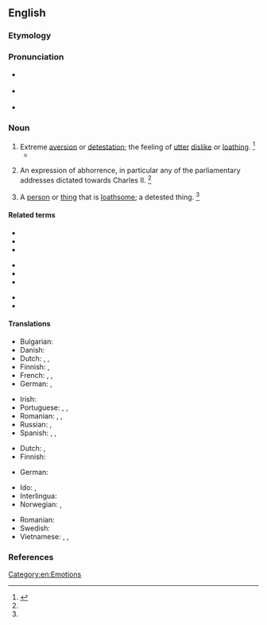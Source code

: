 ==English==

===Etymology===
{{suffix|abhor|ence|lang=en}}

===Pronunciation===
* {{a|UK}} {{IPA|/əbˈhɒɹ.n̩s/|/əbˈhɒɹ.n̩ts/|lang=en}}
* {{a|US}} {{IPA|/əbˈhɔɹ.n̩s/|/əbˈhɔɹ.n̩ts/|/əbˈhɑɹ.n̩s/|/əbˈhɑɹ.n̩ts/|lang=en}}
* {{audio|en-us-abhorrence.ogg|Audio (US)|lang=en}}

===Noun===
{{en-noun|~}}

# Extreme [[aversion]] or [[detestation]]; the feeling of [[utter]] [[dislike]] or [[loathe|loathing]]. {{defdate|Mid 17<sup>th</sup> century.}}<ref name=SOED>{{R:SOED5|page=4}}</ref>
#* {{quote-book
|year=1818
|author=Mary Shelley
|title=Frankenstein
|chapter=9
|url=http://ebooks.adelaide.edu.au/s/shelley/mary/s53f/chapter9.html
|passage=My '''abhorrence''' of this [[fiend]] cannot be conceived.}}
# {{lb|en|obsolete|historical}} An expression of abhorrence, in particular any of the parliamentary addresses dictated towards Charles II. {{defdate|Late 17<sup>th</sup> century.}}<ref name=SOED/>
# A [[person]] or [[thing]] that is [[loathsome]]; a detested thing. {{defdate|Mid 18<sup>th</sup> century.}}<ref name=SOED/>

====Related terms====
{{rel-top}}
* {{l|en|abhor}}
* {{l|en|abhorred}}
* {{l|en|abhorrency}}
{{rel-mid3}}
* {{l|en|abhorrent}}
* {{l|en|abhorrently}}
* {{l|en|abhorrer}}
{{rel-mid3}}
* {{l|en|abhorrible}}
* {{l|en|abhorring}}
{{rel-bottom}}

====Translations====
{{trans-top|extreme aversion}}
* Bulgarian: {{t+|bg|отвращение}}
* Danish: {{t+|da|afsky|c}}
* Dutch: {{t+|nl|afkeer|m}}, {{t+|nl|afschuw|m}}, {{t+|nl|afgrijzen|n}}
* Finnish: {{t+|fi|inho}}, {{t+|fi|kammo}}
* French: {{t+|fr|aversion|f}}, {{t+|fr|répulsion|f}}, {{t+|fr|horreur|m}}
* German: {{t+|de|Abscheu|f}}, {{t+|de|Ekel|m}}
{{trans-mid}}
* Irish: {{t|ga|fuath|f}}
* Portuguese: {{t+|pt|aversão|f}}, {{t+|pt|horror|m}}, {{t+|pt|repugnância|f}}
* Romanian: {{t|ro|abhorare|f}}, {{t+|ro|aversiune|f}}, {{t+|ro|repugnanță|f}}
* Russian: {{t+|ru|отвраще́ние|n}}, {{t+|ru|омерзе́ние|n}}
* Spanish: {{t+|es|aborrecimiento|m}}, {{t+|es|odio|m}}, {{t+|es|repugnancia|f}}
{{trans-bottom}}

{{trans-top|loathsome person or thing}}
* Dutch: {{t+|nl|gruwel|m}}, {{t|nl|afgrijselijke zaak|m}}
* Finnish: {{t+|fi|iljetys}}
{{trans-mid}}
* German: {{t+|de|Ekel|n}}
{{trans-bottom}}

{{checktrans-top}}
* Ido: {{t-check|io|abomino}}, {{t-check|io|abomineso}}
* Interlingua: {{t-check|ia|abhorrimento}}
* Norwegian: {{t-check|no|avsky|c}}, {{t-check|no|vemmelse|c}}
{{trans-mid}}
* Romanian: {{t-check|ro|detestare}}
* Swedish: {{t-check|sv|avsky}}
* Vietnamese: {{t-check|vi|sự ghê tởm}}, {{t-check|vi|điều ghê tởm}}, {{t-check|vi|cái bị ghét cay ghét đắng}}
{{trans-bottom}}

===References===
<references/>

[[Category:en:Emotions]]